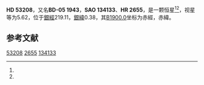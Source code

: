 {{Starbox begin
| name = HD 53208
}}
{{Starbox observe
| epoch = [[J2000.0|J2000.0]]
| constell = {{星座名待查}}<ref name=SIMBAD>{{cite web
 | url=http://simbad.u-strasbg.fr/simbad/sim-id?Ident=HR+2655
 | title=Pulsating variable Star
 | publisher=Centre de Données astronomiques de Strasbourg
 | work=SIMBAD
 | accessdate=2012-07-13
 | archive-date=2016-03-18
 | archive-url=https://web.archive.org/web/20160318005831/http://simbad.u-strasbg.fr/simbad/sim-id?Ident=HR+2655
 | dead-url=no
 }}</ref><ref name=DATA>{{cite web
 | url=http://vizier.u-strasbg.fr/viz-bin/VizieR-5?-out.add=.&-source=5050&-corr=PK=HR&-out.max=9999&HR=2655
 | title=VizieR Detailed Page
 | accessdate=2012-07-13
 | archive-date=2016-03-05
 | archive-url=https://web.archive.org/web/20160305042821/http://vizier.u-strasbg.fr/viz-bin/VizieR-5?-out.add=.&-source=5050&-corr=PK=HR&-out.max=9999&HR=2655
 | dead-url=no
 }}</ref>
| 星官 = 
| ra = {{RA|7|4|5.2}}<ref name=SIMBAD /><ref name=DATA />
| dec = {{DEC|-5|19|25}}<ref name=SIMBAD /><ref name=DATA />
| appmag_v = 5.62<ref name=SIMBAD /><ref name=DATA />
}}
{{Starbox character
| class = K3III<ref name=SIMBAD /><ref name=DATA />
| b-v = 1.29<ref name=SIMBAD /><ref name=DATA />
| u-b = 1.24<ref name=SIMBAD /><ref name=DATA />
| r-i = <ref name=SIMBAD /><ref name=DATA />
| variable = 
}}
{{Starbox astrometry
| radial_v = 1.24
| prop_mo_ra = 40
| parallax = 
| p_error = 
}}
{{Starbox catalog
| names =BD-05 1943，[[SAO星表|SAO]] 134133，[[HD星表|HD]] 53208，[[HR星表|HR]] 2655}}
{{Starbox reference |Simbad=HR+2655}}
{{Starbox end}}

'''HD 53208'''，又名'''BD-05 1943'''，'''SAO 134133'''、'''HR 2655'''，是一颗恒星<ref name=SIMBAD /><ref name=DATA />，视星等为5.62，位于[[銀道座標系|銀經]]219.11，[[銀道座標系|銀緯]]0.38，其[[B1900.0|B1900.0]]坐标为赤經{{RA|6|59|9.7}}，赤緯{{DEC|-5|0.38|34}}。

== 参考文献 ==
{{reflist}}

{{star-stub}}

[[Category:HD和HDE天體|53208]]
[[Category:HR天體|2655]]
[[Category:SAO天體|134133]]
